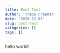 ```yaml
---
title: Post Test
author: 'Trace Freeman'
date: '2020-12-03'
slug: post-test
categories: []
tags: []
---
```


hello world!